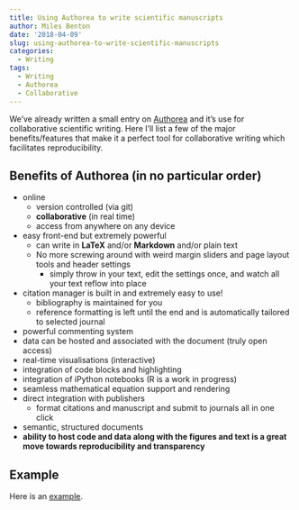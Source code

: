 ```yaml
---
title: Using Authorea to write scientific manuscripts
author: Miles Benton
date: '2018-04-09'
slug: using-authorea-to-write-scientific-manuscripts
categories:
  - Writing
tags:
  - Writing
  - Authorea
  - Collaborative
---
```


We've already written a small entry on [Authorea](https://www.authorea.com) and it's use for collaborative scientific writing. Here I'll list a few of the major benefits/features that make it a perfect tool for collaborative writing which facilitates reproducibility.

## Benefits of Authorea (in no particular order)

  - online
    - version controlled (via git)
    - **collaborative** (in real time)
    - access from anywhere on any device
  - easy front-end but extremely powerful
    - can write in **LaTeX** and/or **Markdown** and/or plain text
    - No more screwing around with weird margin sliders and page layout tools and header settings
      + simply throw in your text, edit the settings once, and watch all your text reflow into place
  - citation manager is built in and extremely easy to use!
    - bibliography is maintained for you
    - reference formatting is left until the end and is automatically tailored to selected journal
  - powerful commenting system
  - data can be hosted and associated with the document (truly open access)
  - real-time visualisations (interactive)
  - integration of code blocks and highlighting
  - integration of iPython notebooks (R is a work in progress)
  - seamless mathematical equation support and rendering
  - direct integration with publishers 
    - format citations and manuscript and submit to journals all in one click
  - semantic, structured documents
  - **ability to host code and data along with the figures and text is a great move towards reproducibility and transparency**
  
## Example

Here is an [example](https://www.authorea.com/users/21564/articles/285018-gene-regulatory-networks-are-hotspots-for-allele-specific-methylation).